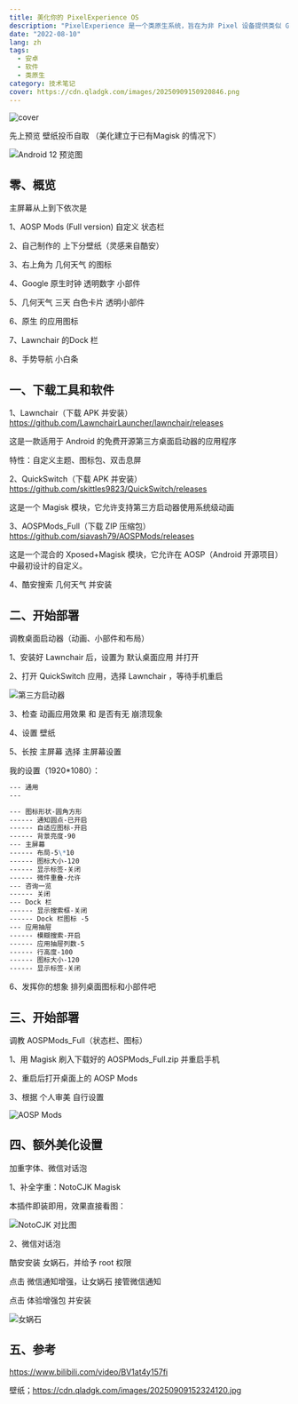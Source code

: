 ```yaml
---
title: 美化你的 PixelExperience OS
description: "PixelExperience 是一个类原生系统，旨在为非 Pixel 设备提供类似 Google Pixel 系列的原生 Android 体验，让用户能够在各种设备上享受到接近原生的流畅和简洁体验。"
date: "2022-08-10"
lang: zh
tags:
  - 安卓
  - 软件
  - 类原生
category: 技术笔记
cover: https://cdn.qladgk.com/images/20250909150920846.png
---
```



<Image
  src="https://cdn.qladgk.com/images/20250909150920846.png"
  alt="cover"
  width={999}
  height={527}
  isArticleImage={true}
/>

先上预览 壁纸投币自取 （美化建立于已有Magisk 的情况下）

<Image
  src="https://cdn.qladgk.com/images/20250909151051556.png"
  alt="Android 12 预览图"
  width={666}
  height={527}
  isArticleImage={true}
/>

## 零、概览

主屏幕从上到下依次是

1、AOSP Mods (Full version) 自定义 状态栏

2、自己制作的 上下分壁纸（灵感来自酷安）

3、右上角为 几何天气 的图标

4、Google 原生时钟 透明数字 小部件

5、几何天气 三天 白色卡片 透明小部件

6、原生 的应用图标

7、Lawnchair 的Dock 栏

8、手势导航 小白条

## 一、下载工具和软件

1、Lawnchair（下载 APK 并安装） https://github.com/LawnchairLauncher/lawnchair/releases

这是一款适用于 Android 的免费开源第三方桌面启动器的应用程序

特性：自定义主题、图标包、双击息屏

2、QuickSwitch（下载 APK 并安装）https://github.com/skittles9823/QuickSwitch/releases

这是一个 Magisk 模块，它允许支持第三方启动器使用系统级动画

3、AOSPMods_Full（下载 ZIP 压缩包）https://github.com/siavash79/AOSPMods/releases

这是一个混合的 Xposed+Magisk 模块，它允许在 AOSP（Android 开源项目）中最初设计的自定义。

4、酷安搜索 几何天气 并安装

## 二、开始部署

调教桌面启动器（动画、小部件和布局）

1、安装好 Lawnchair 后，设置为 默认桌面应用 并打开

2、打开 QuickSwitch 应用，选择 Lawnchair ，等待手机重启

<Image
  src="https://cdn.qladgk.com/images/20250909151351917.png"
  alt="第三方启动器"
  width={666}
  height={527}
  isArticleImage={true}
/>

3、检查 动画应用效果 和 是否有无 崩溃现象

4、设置 壁纸

5、长按 主屏幕 选择 主屏幕设置

我的设置（1920\*1080）：

```markdown
--- 通用
---

--- 图标形状-圆角方形
------ 通知圆点-已开启
------ 自适应图标-开启
------ 背景亮度-90
--- 主屏幕
------ 布局-5\*10
------ 图标大小-120
------ 显示标签-关闭
------ 微件重叠-允许
--- 咨询一览
------ 关闭
--- Dock 栏
------ 显示搜索框-关闭
------ Dock 栏图标 -5
--- 应用抽屉
------ 模糊搜索-开启
------ 应用抽屉列数-5
------ 行高度-100
------ 图标大小-120
------ 显示标签-关闭
```

6、发挥你的想象 排列桌面图标和小部件吧

## 三、开始部署

调教 AOSPMods_Full（状态栏、图标）

1、用 Magisk 刷入下载好的 AOSPMods_Full.zip 并重启手机

2、重启后打开桌面上的 AOSP Mods

3、根据 个人审美 自行设置

<Image
  src="https://cdn.qladgk.com/images/20250909151606113.png"
  alt="AOSP Mods"
  width={666}
  height={527}
  isArticleImage={true}
/>

## 四、额外美化设置

加重字体、微信对话泡

1、补全字重：NotoCJK Magisk

本插件即装即用，效果直接看图：

<Image
  src="https://cdn.qladgk.com/images/20250909151744986.png"
  alt="NotoCJK 对比图"
  width={666}
  height={527}
  isArticleImage={true}
/>

2、微信对话泡

酷安安装 女娲石，并给予 root 权限

点击 微信通知增强，让女娲石 接管微信通知

点击 体验增强包 并安装

<Image
  src="https://cdn.qladgk.com/images/20250909151847911.png"
  alt="女娲石"
  width={666}
  height={527}
  isArticleImage={true}
/>

## 五、参考

https://www.bilibili.com/video/BV1at4y157fi

壁纸；https://cdn.qladgk.com/images/20250909152324120.jpg
